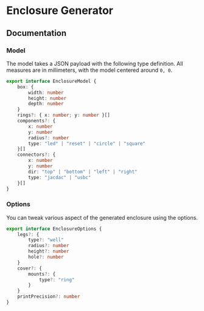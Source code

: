 
# Enclosure Generator

<EnclosureEditor />

## Documentation

### Model

The model takes a JSON payload with the following type definition. All measures are in millimeters, with the model centered around `0, 0`.

```typescript
export interface EnclosureModel {
    box: {
        width: number
        height: number
        depth: number
    }
    rings?: { x: number; y: number }[]
    components?: {
        x: number
        y: number
        radius?: number
        type: "led" | "reset" | "circle" | "square"
    }[]
    connectors?: {
        x: number
        y: number
        dir: "top" | "bottom" | "left" | "right"
        type: "jacdac" | "usbc"
    }[]
}
```

### Options

You can tweak various aspect of the generated enclosure using the options.

```typescript
export interface EnclosureOptions {
    legs?: {
        type?: "well"
        radius?: number
        height?: number
        hole?: number
    }
    cover?: {
        mounts?: {
            type?: "ring"
        }
    }
    printPrecision?: number
}
```
